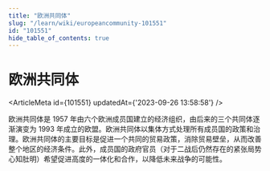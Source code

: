 ```yaml
---
title: "欧洲共同体"
slug: "/learn/wiki/europeancommunity-101551"
id: "101551"
hide_table_of_contents: true
---
```



# 欧洲共同体

<ArticleMeta id={101551} updatedAt={'2023-09-26 13:58:58'} />
<div className='border-solid border-b border-t-0 my-4 border-[var(--ifm-color-gray-300)]' />

欧洲共同体是 1957 年由六个欧洲成员国建立的经济组织，由后来的三个共同体逐渐演变为 1993 年成立的欧盟。欧洲共同体以集体方式处理所有成员国的政策和治理。欧洲共同体的主要目标是促进一个共同的贸易政策，消除贸易壁垒，从而改善整个地区的经济条件。此外，成员国的政府官员（对于二战后仍然存在的紧张局势心知肚明）希望促进高度的一体化和合作，以降低未来战争的可能性。
